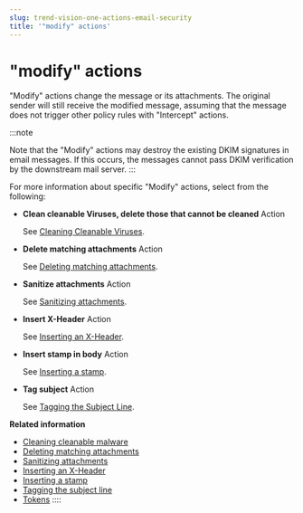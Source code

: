 ```yaml
---
slug: trend-vision-one-actions-email-security
title: '"modify" actions'
---
```

# "modify" actions

"Modify" actions change the message or its attachments. The original sender will still receive the modified message, assuming that the message does not trigger other policy rules with "Intercept" actions.

:::note

Note that the "Modify" actions may destroy the existing DKIM signatures in email messages. If this occurs, the messages cannot pass DKIM verification by the downstream mail server.
:::

For more information about specific "Modify" actions, select from the following:

- **Clean cleanable Viruses, delete those that cannot be cleaned** Action

  See [Cleaning Cleanable Viruses](cleaning-cleanable-malware.mdx).

- **Delete matching attachments** Action

  See [Deleting matching attachments](deleting-matching-attachments.mdx).

- **Sanitize attachments** Action

  See [Sanitizing attachments](sanitizing-attachments.mdx).

- **Insert X-Header** Action

  See [Inserting an X-Header](inserting-x-header.mdx).

- **Insert stamp in body** Action

  See [Inserting a stamp](inserting-stamp.mdx).

- **Tag subject** Action

  See [Tagging the Subject Line](tagging-subject-line.mdx).

**Related information**

- [Cleaning cleanable malware](cleaning-cleanable-malware.mdx)
- [Deleting matching attachments](deleting-matching-attachments.mdx)
- [Sanitizing attachments](sanitizing-attachments.mdx)
- [Inserting an X-Header](inserting-x-header.mdx)
- [Inserting a stamp](inserting-stamp.mdx)
- [Tagging the subject line](tagging-subject-line.mdx)
- [Tokens](tokens.mdx)
::::
